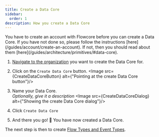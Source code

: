 ```yaml
---
title: Create a Data Core
sidebar:
  order: 1
description: How you create a Data Core
---
```




<Card title="Do you have an account?" icon="information">
    You have to create an account with Flowcore before you can create a Data Core.
    If you have not done so, please follow the instructions [here](/guides/account/create-an-account).
</Card>

<Card title="Do you know what a Data Core is?" icon="information">
    If not, then you should read about them [here](/guides/architecture/primitives/#data-core).
</Card>


1. [Navigate to the organization](/guides/organization/switch-between-organizations) you want to create the Data Core for.

2. Click on the `Create Data Core` button.
<Image src={CreateDataCoreButton} alt={"Pointing at the create Data Core button"}/>

3. Name your Data Core. <br/> _Optionally, give it a description_
<Image src={CreateDataCoreDialog} alt={"Showing the create Data Core dialog"}/>

4. Click `Create Data Core`

5. And there you go! 🎉 You have now created a Data Core.

The next step is then to create [Flow Types and Event Types](/guides/data-core/create-flow-types-and-event-types).